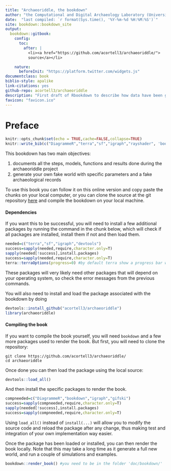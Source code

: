 ```yaml
--- 
title: "Archaeoriddle, the bookdown"
author: "the Computational and Digital Archaeology Laboratory (University of Cambridge)"
date:  "last compiled: `r format(Sys.time(), '%Y-%m-%d %H:%M:%S')`"
site: bookdown::bookdown_site
output:
  bookdown::gitbook: 
    config:
      toc:
        after: |
          <li><a href="https://github.com/acortell3/archaeoriddle/">
          source</a></li>

    nature:
      beforeInit: "https://platform.twitter.com/widgets.js"
documentclass: book
biblio-style: apalike
link-citations: yes
github-repo: acortell3/archaeoriddle
description: "First draft of Rbookdown to describe how data have been generated"
favicon: "favicon.ico"
---
```


# Preface{-}

```r
knitr::opts_chunk$set(echo = TRUE,cache=FALSE,collapse=TRUE) 
knitr::write_bib(c("DiagrammeR","terra","sf","igraph","rayshader", 'bookdown'), 'packages.bib')
```

This bookdown has two main objectives:

1. documents all the steps, models, functions and results done during the archaeoriddle project
2. generate your own fake world with specific parameters and a fake archaeological records


To use this book you can follow it on this online version and copy paste the chunks on your local computer,  or you can clone the source at the git repository [here](https://github.com/acortell3/archaeoriddle/) and compile the bookdown on your local machine.

#### Dependencies {-}

If you want this to be successful, you will need to install a few additional packages by running the command in the chunk below, which will check if all packages are installed, install them if not and then load them.

```r
needed=c("terra","sf","igraph","devtools") 
success=sapply(needed,require,character.only=T)
sapply(needed[!success],install.packages)
success=sapply(needed,require,character.only=T)
terra::terraOptions(progress=0) #by default terra show a progress bar when applying function to large raster, this messes with our output so we set it to zero to remove it.
```

These packages will very likely need other packages that will depend on your operating system, so check the error messages from the previous commands.

You will also need to install and load the package associated with the bookdown by doing

```r
devtools::install_github("acortell3/archaeoriddle")
library(archaeoriddle)
```

#### Compiling the book  {-}

If you want to compile the book yourself, you will need `bookdown` and a few more packages used to render the book. But first, you will need to clone the repository:

```
git clone https://github.com/acortell3/archaeoriddle/
cd archaeoriddle
```

Once done you can then load the package using the local source:

```r
devtools::load_all()
```

And then install the specific packages to render the book.


```r
compneeded=c("DiagrammeR","bookdown","igraph","gifski") 
success=sapply(compneeded,require,character.only=T)
sapply(needed[!success],install.packages)
success=sapply(compneeded,require,character.only=T)
```

Using `load_all()` instead of `install(...)` will allow you to modify the source code and reload the package after any change,  thus making test and integration of your own implementation way easier.


Once the package has been loaded or installed, you can then render the book locally. Note that this may take a long time as it generate a full new world, and run a couple of simulations and examples.

```r
bookdown::render_book() #you need to be in the folder 'doc/bookdown/' 
```

